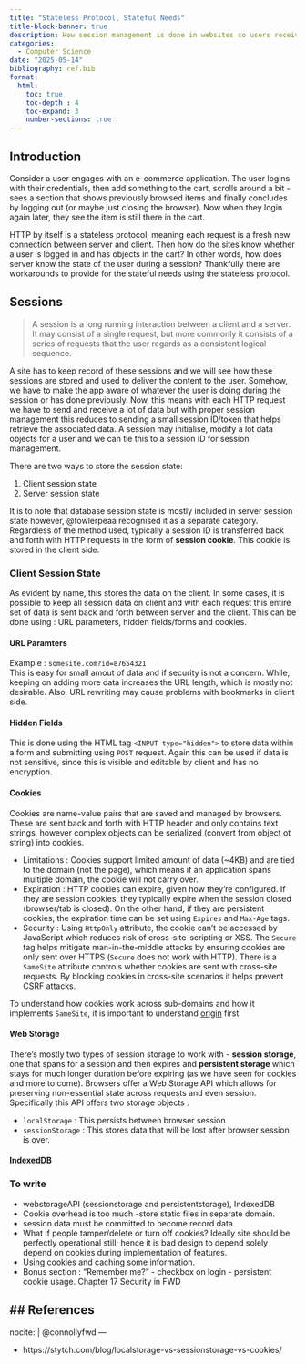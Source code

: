 ```yaml
---
title: "Stateless Protocol, Stateful Needs"
title-block-banner: true
description: How session management is done in websites so users receive the desired experience. This post does not talk about implementations or provide code snippets, studies client side storage in detail with example case.
categories:
  - Computer Science
date: "2025-05-14"
bibliography: ref.bib
format:
  html:
    toc: true
    toc-depth : 4
    toc-expand: 3
    number-sections: true
---
```


## Introduction
Consider a user engages with an e-commerce application. The user logins with their credentials, then add something to the cart, scrolls around a bit - sees a section that shows previously browsed items and finally concludes by logging out (or maybe just closing the browser). Now when they login again later, they see the item is still there in the cart.

HTTP by itself is a stateless protocol, meaning each request is a fresh new connection between server and client. Then how do the sites know whether a user is logged in and has objects in the cart? In other words, how does server know the state of the user during a session? Thankfully there are workarounds to provide for the stateful needs using the stateless protocol.

## Sessions
> A session is a long running interaction between a client and a server. It may consist of a single request, but more commonly it consists of a series of requests that the user regards as a consistent logical sequence.

A site has to keep record of these sessions and we will see how these sessions are stored and used to deliver the content to the user. Somehow, we have to make the app aware of whatever the user is doing during the session or has done previously. Now, this means with each HTTP request we have to send and receive a lot of data but with proper session management this reduces to sending a small session ID/token that helps retrieve the associated data. A session may initialise, modify a lot data objects for a user and we can tie this to a session ID for session management.

There are two ways to store the session state:

1. Client session state
2. Server session state

It is to note that database session state is mostly included in server session state however, @fowlerpeaa recognised it as a separate category. Regardless of the method used, typically a session ID is transferred back and forth with HTTP requests in the form of **session cookie**. This cookie is stored in the client side. 

### Client Session State
As evident by name, this stores the data on the client. In some cases, it is possible to keep all session data on client and with each request this entire set of data is sent back and forth between server and the client. This can be done using : URL parameters, hidden fields/forms and cookies.

#### URL Paramters
Example : `somesite.com?id=87654321`  
This is easy for small amout of data and if security is not a concern. While, keeping on adding more data increases the URL length, which is mostly not desirable. Also, URL rewriting may cause problems with bookmarks in client side.

#### Hidden Fields
This is done using the HTML tag `<INPUT type="hidden">` to store data within a form and submitting using `POST` request. Again this can be used if data is not sensitive, since this is visible and editable by client and has no encryption.

#### Cookies
Cookies are name-value pairs that are saved and managed by browsers. These are sent back and forth with HTTP header and only contains text strings, however complex objects can be serialized (convert from object ot string) into cookies. 

- Limitations : Cookies support limited amount of data (~4KB) and are tied to the domain (not the page), which means if an application spans multiple domain, the cookie will not carry over. 
- Expiration : HTTP cookies can expire, given how they're configured. If they are session cookies, they typically expire when the session closed (browser/tab is closed). On the other hand, if they are persistent cookies, the expiration time can be set using `Expires` and `Max-Age` tags.
- Security : Using `HttpOnly` attribute, the cookie can't be accessed by JavaScript which reduces risk of cross-site-scripting or XSS. The `Secure` tag helps mitigate man-in-the-middle attacks by ensuring cookies are only sent over HTTPS (`Secure` does not work with HTTP). There is a `SameSite` attribute controls whether cookies are sent with cross-site requests. By blocking cookies in cross-site scenarios it helps prevent CSRF attacks.

To understand how cookies work across sub-domains and how it implements `SameSite`, it is important to understand [origin](https://developer.mozilla.org/en-US/docs/Glossary/Origin) first.

#### Web Storage
There's mostly two types of session storage to work with - **session storage**, one that spans for a session and then expires and **persistent storage** which stays for much longer duration before expiring (as we have seen for cookies and more to come). Browsers offer a Web Storage API which allows for preserving non-essential state across requests and even session. Specifically this API offers two storage objects :   

- `localStorage` : This persists between browser session
- `sessionStorage` : This stores data that will be lost after browser session is over.

#### IndexedDB




### To write
- webstorageAPI (sessionstorage and persistentstorage), IndexedDB
- Cookie overhead is too much -store static files in separate domain.
- session data must be committed to become record data
- What if people tamper/delete or turn off cookies? Ideally site should be perfectly operational still; hence it is bad design to depend solely depend on cookies during implementation of features.
- Using cookies and caching some information.
- Bonus section : "Remember me?" - checkbox on login - persistent cookie usage. Chapter 17 Security in FWD

## References
---
nocite: |
  @connollyfwd
---

::: {#refs}
:::

- https://stytch.com/blog/localstorage-vs-sessionstorage-vs-cookies/